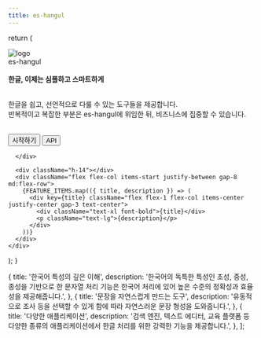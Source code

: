 ```yaml
---
title: es-hangul
---
```



  return (
    <div className="pb-20">
      <div className="flex flex-col items-center justify-center gap-8 pt-11 text-center">
        <Image src="/es-hangul-logo.webp" alt="logo" width={400} height={241} />
        <div className="flex flex-col items-center gap-4">
          <div className="relative text-5xl font-bold">
            <span>es-hangul</span><br/><br/>
            <strong>한글, 이제는 심플하고 스마트하게</strong>
          </div>
          <br/>
          <p className="text-3xl">
            한글을 쉽고, 선언적으로 다룰 수 있는 도구들을 제공합니다.<br/>반복적이고 복잡한 부분은
            es-hangul에 위임한 뒤, 비즈니스에 집중할 수 있습니다.
          </p>
        </div>
        <div className='flex gap-4'>        
          <Link href="/docs/story">
          <button className="rounded-xl bg-gray-800 px-16 py-5 text-xl font-bold">시작하기</button>
        </Link>
        <Link href="/docs/api/josa">
          <button className="rounded-xl bg-gray-800 px-16 py-5 text-xl font-bold">API</button>
        </Link>
        </div>

      </div>

      <div className="h-14"></div>
      <div className="flex flex-col items-start justify-between gap-8 md:flex-row">
        {FEATURE_ITEMS.map(({ title, description }) => (
          <div key={title} className="flex flex-1 flex-col items-center justify-center gap-3 text-center">
            <div className="text-xl font-bold">{title}</div>
            <p className="text-lg">{description}</p>
          </div>
        ))}
      </div>
    </div>

);
}

  {
    title: '한국어 특성의 깊은 이해',
    description:
      '한국어의 독특한 특성인 초성, 중성, 종성을 기반으로 한 문자열 처리 기능은 한국어 처리에 있어 높은 수준의 정확성과 효율성을 제공해줍니다.',
  },
  {
    title: '문장을 자연스럽게 만드는 도구',
    description: '유동적으로 조사 등을 선택할 수 있게 함에 따라 자연스러운 문장 형성을 도와줍니다.',
  },
  {
    title: '다양한 애플리케이션',
    description:
      '검색 엔진, 텍스트 에디터, 교육 플랫폼 등 다양한 종류의 애플리케이션에서 한글 처리를 위한 강력한 기능을 제공합니다.',
  },
];
